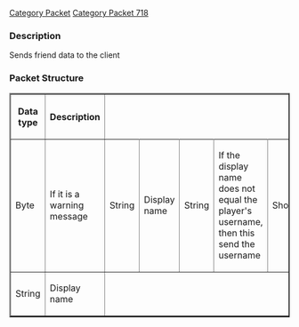 [[Category Packet]]
[[Category Packet 718]]
<h3><span class="mw-headline"> Description </span></h3>

<p>Sends friend data to the client
</p>
<h3><span class="mw-headline"> Packet Structure </span></h3>
<table border="2">
<tr>
<th> Data type
</th><th> Description
</th></tr>
<tr>

<td> Byte </td><td> If it is a warning message </td>
<td> String </td> <td> Display name </td>
<td> String </td> <td> If the display name does not equal the player's username, then this send the username </td>
<td> Short </td> <td> The World ID </td>
<td> Byte </td> <td> The player's rank </td></tr>
<td> String </td> <td> Display name </td>
</table>